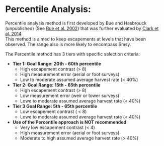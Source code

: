 # Percentile Analysis:
Percentile analysis method is first developed by Bue and Hasbrouck (unpublished) (See [Bue et al. 2002](http://www.adfg.alaska.gov/FedAidPDFs/RIR.2A.2002.35.pdf)) that was further evaluated by [Clark et al. 2014](http://www.adfg.alaska.gov/FedAidPDFs/FMS14-06.pdf).  
This method is  aimed to keep escapements at levels that have been observed. The range also is more likely to encompass Smsy.

The Percentile method has 3 tiers with specific selection criteria:

* **Tier 1: Goal Range: 20th - 60th percentile** 
  * High escapement contrast (> 8)
  * High measurement error (aerial or foot surveys)
  * Low to moderate assumed average harvest rate (< 40%)

* **Tier 2: Goal Range: 15th - 65th percentile**
  * High escapement contrast (> 8)
  * Low measurement error (weir or tower surveys)
  * Lowe to moderate assumed average harvest rate (< 40%)

* **Tier 3 Goal Range: 5th - 65th percentile**
  * Low escapement contrast ( < 8)
  * Lowe to moderate assumed average harvest rate (< 40%)

* **Use of the Percentile approach is NOT recommended**
  * Very low escapement contrast (< 4)
  * High measurement error (aerial or foot surveys)
  * Moderate to high assumed average harvest rate (> 40%)  

